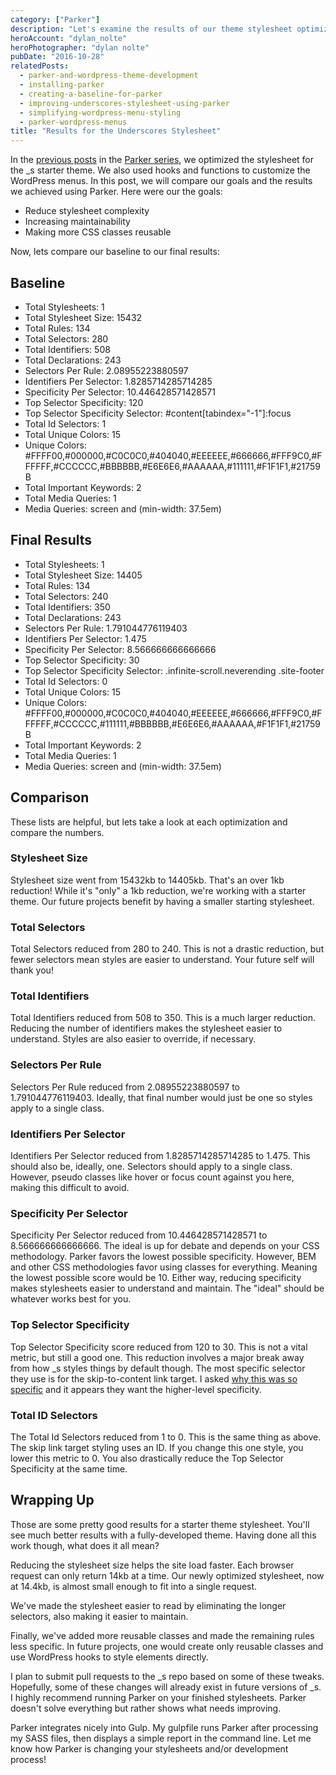 ```yaml
---
category: ["Parker"]
description: "Let's examine the results of our theme stylesheet optimizations using the CSS tool, Parker, and what they mean."
heroAccount: "dylan_nolte"
heroPhotographer: "dylan nolte"
pubDate: "2016-10-28"
relatedPosts:
  - parker-and-wordpress-theme-development
  - installing-parker
  - creating-a-baseline-for-parker
  - improving-underscores-stylesheet-using-parker
  - simplifying-wordpress-menu-styling
  - parker-wordpress-menus
title: "Results for the Underscores Stylesheet"
---
```


In the [previous posts](/post/simplifying-wordpress-menu-styling/) in the [Parker series](/post/parker-and-wordpress-theme-development/), we optimized the stylesheet for the \_s starter theme. We also used hooks and functions to customize the WordPress menus. In this post, we will compare our goals and the results we achieved using Parker. Here were our the goals:

- Reduce stylesheet complexity
- Increasing maintainability
- Making more CSS classes reusable

Now, lets compare our baseline to our final results:

## Baseline

- Total Stylesheets: 1
- Total Stylesheet Size: 15432
- Total Rules: 134
- Total Selectors: 280
- Total Identifiers: 508
- Total Declarations: 243
- Selectors Per Rule: 2.08955223880597
- Identifiers Per Selector: 1.8285714285714285
- Specificity Per Selector: 10.446428571428571
- Top Selector Specificity: 120
- Top Selector Specificity Selector: #content[tabindex="-1"]:focus
- Total Id Selectors: 1
- Total Unique Colors: 15
- Unique Colors: #FFFF00,#000000,#C0C0C0,#404040,#EEEEEE,#666666,#FFF9C0,#FFFFFF,#CCCCCC,#BBBBBB,#E6E6E6,#AAAAAA,#111111,#F1F1F1,#21759B
- Total Important Keywords: 2
- Total Media Queries: 1
- Media Queries: screen and (min-width: 37.5em)

## Final Results

- Total Stylesheets: 1
- Total Stylesheet Size: 14405
- Total Rules: 134
- Total Selectors: 240
- Total Identifiers: 350
- Total Declarations: 243
- Selectors Per Rule: 1.791044776119403
- Identifiers Per Selector: 1.475
- Specificity Per Selector: 8.566666666666666
- Top Selector Specificity: 30
- Top Selector Specificity Selector: .infinite-scroll.neverending .site-footer
- Total Id Selectors: 0
- Total Unique Colors: 15
- Unique Colors: #FFFF00,#000000,#C0C0C0,#404040,#EEEEEE,#666666,#FFF9C0,#FFFFFF,#CCCCCC,#111111,#BBBBBB,#E6E6E6,#AAAAAA,#F1F1F1,#21759B
- Total Important Keywords: 2
- Total Media Queries: 1
- Media Queries: screen and (min-width: 37.5em)

## Comparison

These lists are helpful, but lets take a look at each optimization and compare the numbers.

### Stylesheet Size

Stylesheet size went from 15432kb to 14405kb. That's an over 1kb reduction! While it's "only" a 1kb reduction, we're working with a starter theme. Our future projects benefit by having a smaller starting stylesheet.

### Total Selectors

Total Selectors reduced from 280 to 240. This is not a drastic reduction, but fewer selectors mean styles are easier to understand. Your future self will thank you!

### Total Identifiers

Total Identifiers reduced from 508 to 350. This is a much larger reduction. Reducing the number of identifiers makes the stylesheet easier to understand. Styles are also easier to override, if necessary.

### Selectors Per Rule

Selectors Per Rule reduced from 2.08955223880597 to 1.791044776119403. Ideally, that final number would just be one so styles apply to a single class.

### Identifiers Per Selector

Identifiers Per Selector reduced from 1.8285714285714285 to 1.475. This should also be, ideally, one. Selectors should apply to a single class. However, pseudo classes like hover or focus count against you here, making this difficult to avoid.

### Specificity Per Selector

Specificity Per Selector reduced from 10.446428571428571 to 8.566666666666666. The ideal is up for debate and depends on your CSS methodology. Parker favors the lowest possible specificity. However, BEM and other CSS methodologies favor using classes for everything. Meaning the lowest possible score would be 10. Either way, reducing specificity makes stylesheets easier to understand and maintain. The "ideal" should be whatever works best for you.

### Top Selector Specificity

Top Selector Specificity score reduced from 120 to 30. This is not a vital metric, but still a good one. This reduction involves a major break away from how \_s styles things by default though. The most specific selector they use is for the skip-to-content link target. I asked [why this was so specific](https://github.com/Automattic/_s/issues/1037) and it appears they want the higher-level specificity.

### Total ID Selectors

The Total Id Selectors reduced from 1 to 0. This is the same thing as above. The skip link target styling uses an ID. If you change this one style, you lower this metric to 0. You also drastically reduce the Top Selector Specificity at the same time.

## Wrapping Up

Those are some pretty good results for a starter theme stylesheet. You'll see much better results with a fully-developed theme. Having done all this work though, what does it all mean?

Reducing the stylesheet size helps the site load faster. Each browser request can only return 14kb at a time. Our newly optimized stylesheet, now at 14.4kb, is almost small enough to fit into a single request.

We've made the stylesheet easier to read by eliminating the longer selectors, also making it easier to maintain.

Finally, we've added more reusable classes and made the remaining rules less specific. In future projects, one would create only reusable classes and use WordPress hooks to style elements directly.

I plan to submit pull requests to the \_s repo based on some of these tweaks. Hopefully, some of these changes will already exist in future versions of \_s. I highly recommend running Parker on your finished stylesheets. Parker doesn't solve everything but rather shows what needs improving.

Parker integrates nicely into Gulp. My gulpfile runs Parker after processing my SASS files, then displays a simple report in the command line. Let me know how Parker is changing your stylesheets and/or development process!
